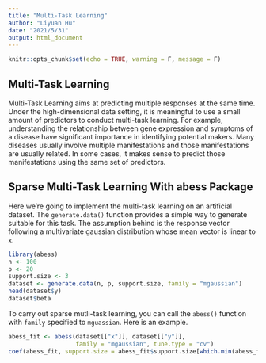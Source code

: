 ```yaml
---
title: "Multi-Task Learning"
author: "Liyuan Hu"
date: "2021/5/31"
output: html_document
---
```


```r
knitr::opts_chunk$set(echo = TRUE, warning = F, message = F)
```

## Multi-Task Learning

Multi-Task Learning aims at predicting multiple responses at the same time. Under the high-dimensional data setting, it is meaningful to use a small amount of predictors to conduct multi-task learning. For example, understanding the relationship between gene expression and symptoms of a disease have significant importance in identifying potential makers. Many diseases usually involve multiple manifestations and those manifestations are usually related. In some cases, it makes sense to predict those manifestations using the same set of predictors. 

## Sparse Multi-Task Learning With abess Package

Here we're going to implement the multi-task learning on an artificial dataset. The `generate.data()` function provides a simple way to generate suitable for this task. The assumption behind is the response vector following a multivariate gaussian distribution whose mean vector is linear to `x`.
```r
library(abess)
n <- 100
p <- 20
support.size <- 3
dataset <- generate.data(n, p, support.size, family = "mgaussian")
head(dataset$y)
dataset$beta
```

To carry out sparse mutli-task learning, you can call the `abess()` function with `family` specified to `mguassian`. Here is an example.

```r
abess_fit <- abess(dataset[["x"]], dataset[["y"]],
                   family = "mgaussian", tune.type = "cv")
coef(abess_fit, support.size = abess_fit$support.size[which.min(abess_fit$tune.value)])
```